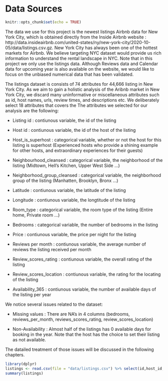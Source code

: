 # Data Sources

```r
knitr::opts_chunk$set(echo = TRUE)
```

The data we use for this project is the newest listings Airbnb data for New York City, which is obtained directly from the Inside Airbnb website : http://data.insideairbnb.com/united-states/ny/new-york-city/2020-10-05/data/listings.csv.gz. New York City has always been one of the hottest markets for Airbnb. We believe targeting NYC dataset would provide us rich information to understand the rental landscape in NYC. Note that in this project we only use the listings data. Although Reviews data and Calendar data for upcoming year is also available on the website, we would like to focus on the unbiased numerical data that has been validated. 


The listings dataset is consists of 74 attributes for 44,666 listing in New York City. As we aim to gain a holistic analysis of the Aribnb market in New York City, we discard many uninformative or miscellaneous attributes such as id, host names, urls, review times, and descriptions etc. We deliberately select 18 attributes that covers the The attributes we selected for our analysis are the following: 

*   Listing id : contiunous variable, the id of the listing

*   Host id : contiunous variable, the id of the host of the listing

*   Host_is_superhost : categorical variable, whether or not the host for this listing is superhost (Experienced hosts who provide a shining example for other hosts, and extraordinary experiences for their guests)

*   Neighbourhood_cleansed : categorical variable, the neighborhood of the listing (Midtown, Hell's Kitchen, Upper West Side ...)

*   Neighborhood_group_cleansed : categorical variable, the neighborhood group of the listing (Manhatten, Brooklyn, Bronx ...)

*   Latitude : contiunous variable, the latitude of the listing

*   Longitude : contiunous variable, the longtitude of the listing

*   Room_type : categorical variable, the room type of the listing (Entire home, Private room ...)

*   Bedrooms : categorical variable, the number of bedrooms in the listing

*   Price : contiunous variable, the price per night for the listing

*   Reviews per month : contiunous variable, the average number of reviews the listing received per month

*   Review_scores_rating : contiunous variable, the overall rating of the listing

*   Review_scores_location : contiunous variable, the rating for the locating of the listing

*   Availability_365 : contiunous variable, the number of available days of the listing per year


We notice several issues related to the dataset:

* Missing values : There are NA's in 4 columns (bedrooms, reviews_per_month, reviews_scores_rating, review_scores_location)

* Non-Availability : Almost half of the listings has 0 available days for booking in the year. Note that the host has the choice to set their listing as not available. 

The datailed treatment of those issues will be discussed in the following chapters. 





```r
library(dplyr)
listings <- read.csv(file = "data/listings.csv") %>% select(id,host_id, host_is_superhost, neighbourhood_cleansed, neighbourhood_group_cleansed, latitude, longitude, room_type, bedrooms, price, reviews_per_month, review_scores_rating, review_scores_location, availability_365)
summary(listings)
```
